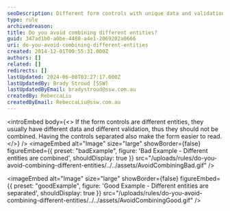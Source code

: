 ```yaml
---
seoDescription: Different form controls with unique data and validation should be kept separate to ensure accurate processing and ease of use.
type: rule
archivedreason:
title: Do you avoid combining different entities?
guid: 347ad1b0-a0be-4488-a4e1-2069202a0666
uri: do-you-avoid-combining-different-entities
created: 2014-12-01T00:55:31.000Z
authors: []
related: []
redirects: []
lastUpdated: 2024-06-08T03:27:17.000Z
lastUpdatedBy: Brady Stroud [SSW]
lastUpdatedByEmail: bradystroud@ssw.com.au
createdBy: RebeccaLiu
createdByEmail: RebeccaLiu@ssw.com.au
---
```


<introEmbed
  body={<>
If the form controls are different entities, they usually have different data and different validation, thus they should not be combined.
Having the controls separated also make the form easier to read.
  </>}
/>
<imageEmbed
  alt="Image"
  size="large"
  showBorder={false}
  figureEmbed={{
    preset: "badExample",
    figure: 'Bad Example - Different entities are combined',
    shouldDisplay: true
  }}
  src="/uploads/rules/do-you-avoid-combining-different-entities/../../assets/AvoidCombiningBad.gif"
/>

<imageEmbed
  alt="Image"
  size="large"
  showBorder={false}
  figureEmbed={{
    preset: "goodExample",
    figure: 'Good Example - Different entities are separated',
    shouldDisplay: true
  }}
  src="/uploads/rules/do-you-avoid-combining-different-entities/../../assets/AvoidCombiningGood.gif"
/>

